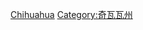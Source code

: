 {{Commons category|People of Chihuahua}}
{{Cat more|奇瓦瓦州}}

[[Category:各州墨西哥人|Chihuahua]]
[[Category:奇瓦瓦州|Category:奇瓦瓦州]]